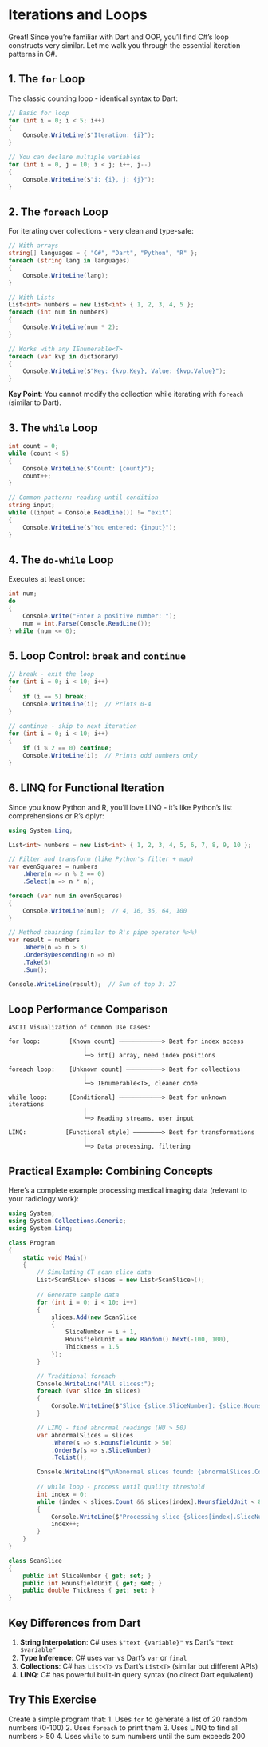 # Iterations and Loops

Great! Since you're familiar with Dart and OOP, you'll find C#'s loop constructs very similar. Let me walk you through the essential iteration patterns in C#.

## 1. The `for` Loop

The classic counting loop - identical syntax to Dart:

```csharp
// Basic for loop
for (int i = 0; i < 5; i++)
{
    Console.WriteLine($"Iteration: {i}");
}

// You can declare multiple variables
for (int i = 0, j = 10; i < j; i++, j--)
{
    Console.WriteLine($"i: {i}, j: {j}");
}
```

## 2. The `foreach` Loop

For iterating over collections - very clean and type-safe:

```csharp
// With arrays
string[] languages = { "C#", "Dart", "Python", "R" };
foreach (string lang in languages)
{
    Console.WriteLine(lang);
}

// With Lists
List<int> numbers = new List<int> { 1, 2, 3, 4, 5 };
foreach (int num in numbers)
{
    Console.WriteLine(num * 2);
}

// Works with any IEnumerable<T>
foreach (var kvp in dictionary)
{
    Console.WriteLine($"Key: {kvp.Key}, Value: {kvp.Value}");
}
```

**Key Point**: You cannot modify the collection while iterating with `foreach` (similar to Dart).

## 3. The `while` Loop

```csharp
int count = 0;
while (count < 5)
{
    Console.WriteLine($"Count: {count}");
    count++;
}

// Common pattern: reading until condition
string input;
while ((input = Console.ReadLine()) != "exit")
{
    Console.WriteLine($"You entered: {input}");
}
```

## 4. The `do-while` Loop

Executes at least once:

```csharp
int num;
do
{
    Console.Write("Enter a positive number: ");
    num = int.Parse(Console.ReadLine());
} while (num <= 0);
```

## 5. Loop Control: `break` and `continue`

```csharp
// break - exit the loop
for (int i = 0; i < 10; i++)
{
    if (i == 5) break;
    Console.WriteLine(i);  // Prints 0-4
}

// continue - skip to next iteration
for (int i = 0; i < 10; i++)
{
    if (i % 2 == 0) continue;
    Console.WriteLine(i);  // Prints odd numbers only
}
```

## 6. LINQ for Functional Iteration

Since you know Python and R, you'll love LINQ - it's like Python's list comprehensions or R's dplyr:

```csharp
using System.Linq;

List<int> numbers = new List<int> { 1, 2, 3, 4, 5, 6, 7, 8, 9, 10 };

// Filter and transform (like Python's filter + map)
var evenSquares = numbers
    .Where(n => n % 2 == 0)
    .Select(n => n * n);

foreach (var num in evenSquares)
{
    Console.WriteLine(num);  // 4, 16, 36, 64, 100
}

// Method chaining (similar to R's pipe operator %>%)
var result = numbers
    .Where(n => n > 3)
    .OrderByDescending(n => n)
    .Take(3)
    .Sum();

Console.WriteLine(result);  // Sum of top 3: 27
```

## Loop Performance Comparison

```
ASCII Visualization of Common Use Cases:

for loop:        [Known count] ────────────> Best for index access
                     │
                     └─> int[] array, need index positions

foreach loop:    [Unknown count] ──────────> Best for collections
                     │
                     └─> IEnumerable<T>, cleaner code

while loop:      [Conditional] ────────────> Best for unknown iterations
                     │
                     └─> Reading streams, user input

LINQ:           [Functional style] ────────> Best for transformations
                     │
                     └─> Data processing, filtering
```

## Practical Example: Combining Concepts

Here's a complete example processing medical imaging data (relevant to your radiology work):

```csharp
using System;
using System.Collections.Generic;
using System.Linq;

class Program
{
    static void Main()
    {
        // Simulating CT scan slice data
        List<ScanSlice> slices = new List<ScanSlice>();
        
        // Generate sample data
        for (int i = 0; i < 10; i++)
        {
            slices.Add(new ScanSlice 
            { 
                SliceNumber = i + 1,
                HounsfieldUnit = new Random().Next(-100, 100),
                Thickness = 1.5
            });
        }

        // Traditional foreach
        Console.WriteLine("All slices:");
        foreach (var slice in slices)
        {
            Console.WriteLine($"Slice {slice.SliceNumber}: {slice.HounsfieldUnit} HU");
        }

        // LINQ - find abnormal readings (HU > 50)
        var abnormalSlices = slices
            .Where(s => s.HounsfieldUnit > 50)
            .OrderBy(s => s.SliceNumber)
            .ToList();

        Console.WriteLine($"\nAbnormal slices found: {abnormalSlices.Count}");
        
        // while loop - process until quality threshold
        int index = 0;
        while (index < slices.Count && slices[index].HounsfieldUnit < 80)
        {
            Console.WriteLine($"Processing slice {slices[index].SliceNumber}");
            index++;
        }
    }
}

class ScanSlice
{
    public int SliceNumber { get; set; }
    public int HounsfieldUnit { get; set; }
    public double Thickness { get; set; }
}
```

## Key Differences from Dart

1. **String Interpolation**: C# uses `$"text {variable}"` vs Dart's `"text $variable"`
2. **Type Inference**: C# uses `var` vs Dart's `var` or `final`
3. **Collections**: C# has `List<T>` vs Dart's `List<T>` (similar but different APIs)
4. **LINQ**: C# has powerful built-in query syntax (no direct Dart equivalent)

## Try This Exercise

Create a simple program that:
1. Uses `for` to generate a list of 20 random numbers (0-100)
2. Uses `foreach` to print them
3. Uses LINQ to find all numbers > 50
4. Uses `while` to sum numbers until the sum exceeds 200
